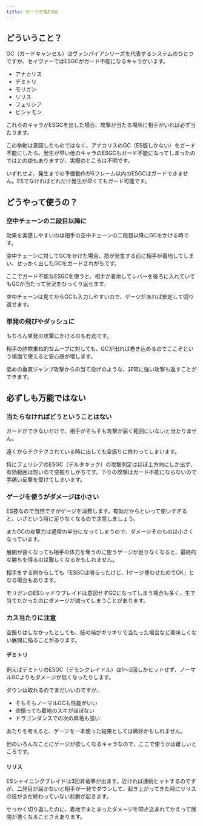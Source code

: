 ```yaml
---
title: ガード不能ESGC
---
```


## どういうこと？

GC（ガードキャンセル）はヴァンパイアシリーズを代表するシステムのひとつですが、セイヴァーではESGCがガード不能になるキャラがいます。

- アナカリス
- デミトリ
- モリガン
- リリス
- フェリシア
- ビシャモン

これらのキャラがESGCを出した場合、攻撃が当たる場所に相手がいれば必ず当たります。

この挙動は意図したものではなく、アナカリスのGC（ES版しかない）をガード不能にしたら、発生が早い他のキャラのESGCもガード不能になってしまったのではとの説もありますが、実際のところは不明です。

いずれせよ、発生までの予備動作が6フレーム以内のESGCはガードできません。ESでなければどれだけ発生が早くてもガード可能です。

## どうやって使うの？

### 空中チェーンの二段目以降に

効果を実感しやすいのは相手の空中チェーンの二段目以降にGCをかける時です。

空中チェーンに対してGCをかけた場合、技が発生する前に相手が着地してしまい、せっかく出したGCをガードされがちです。

ここでガード不能なESGCを使うと、相手が着地してレバーを後ろに入れていてもGCが当たって状況をひっくり返せます。

空中チェーンは見てからGCも入力しやすいので、ゲージがあれば安定して切り返せます。

### 単発の飛びやダッシュに

もちろん単発の攻撃にかけるのも有効です。

相手の詐欺重ね的なムーブに対しても、GCが出れば巻き込めるのでここぞという場面で使えると安心感が増します。

低めの垂直ジャンプ攻撃からの当て投げのような、非常に強い攻撃も返すことができます。

## 必ずしも万能ではない

### 当たらなければどうということはない

ガードができないだけで、相手がそもそも攻撃が届く範囲にいないと当たりません。

遠くからチクチクされている時に出しても空振りに終わってしまいます。

特にフェリシアのESGC（デルタキック）の攻撃判定はほぼ上方向にしか出ず、有効範囲は短いので空振りしがちです。下りの攻撃はガード不能にならないので手痛い反撃を受けてしまいます。

### ゲージを使うがダメージは小さい

ES技なので当然ですがゲージを消費します。有効だからといって使いすぎると、いざという時に足りなくなるので注意しましょう。

またGCの攻撃力は通常の半分になってしまうので、ダメージそのものは小さくなっています。

展開が良くなっても相手の体力を奪うのに使うゲージが足りなくなると、最終的な勝ちを得るのは難しくなるかもしれません。

相手をする側からしても「ESGCは喰らったけど、1ゲージ使わせたのでOK」となる場合もあります。

モリガンのESシャドウブレイドは意図せずGCになってしまう場合も多く、生で当てたかったのにダメージが減ってしまうことがあります。

### カス当たりに注意

空振りはしなかったとしても、技の端がギリギリで当たった場合など美味しくない展開に陥ることがあります。

#### デミトリ

例えばデミトリのESGC（デモンクレイドル）は1〜2回しかヒットせず、ノーマルGCよりもダメージが低くなったりします。

ダウンは取れるのでまだいいのですが、

- そもそもノーマルGCも性能がいい
- 空振っても着地のスキがほぼない
- ドラゴンダンスでの次の昇竜も強い

あたりを考えると、ゲージを一本使った結果としては微妙かもしれません。

他のいろんなことにゲージが欲しくなるキャラなので、ここで使うかは難しいところです。

#### リリス

ESシャイニングブレイドは3回昇竜拳が出ます。近ければ連続ヒットするのですが、二発目が届かないと相手が一発でダウンして、起き上がってきた時にリリスの技がまだ終わっていない悲劇が起きます。

せっかく切り返したのに、着地でまとまったダメージを叩き込まれてかえって展開が悪くなることさえあります。
